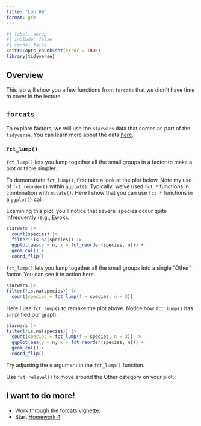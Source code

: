 ```yaml
---
title: "Lab 09"
format: gfm
---
```


```r
#| label: setup
#| include: false
#| cache: false
knitr::opts_chunk$set(error = TRUE)
library(tidyverse)
```

## Overview

This lab will show you a few functions from `forcats` that we didn't have time to cover in the lecture. 

## `forcats`

To explore factors, we will use the `starwars` data that comes as part of the `tidyverse`. You can learn more about the data [here](https://dplyr.tidyverse.org/reference/starwars.html).

### `fct_lump()`

`fct_lump()` lets you lump together all the small groups in a factor to make a plot or table simpler.

To demonstrate `fct_lump()`, first take a look at the plot below. Note my use of `fct_reorder()` within `ggplot()`. Typically, we've used `fct_*` functions in combination with `mutate()`. Here I show that you can use `fct_*` functions in a `ggplot()` call.

Examining this plot, you'll notice that several species occur quite infrequently (e.g., Ewok). 

```r
starwars |>
  count(species) |>
  filter(!is.na(species)) |> 
  ggplot(aes(y = n, x = fct_reorder(species, n))) +
  geom_col() + 
  coord_flip()
```

`fct_lump()` lets you lump together all the small groups into a single "Other" factor. You can see it in action here.

```r
starwars |>   
filter(!is.na(species)) |>
  count(species = fct_lump(f = species, n = 3))
```

Here I use `fct_lump()` to remake the plot above. Notice how `fct_lump()` has simplified our graph. 

```r
starwars |>   
filter(!is.na(species)) |>
  count(species = fct_lump(f = species, n = 3)) |> 
  ggplot(aes(y = n, x = fct_reorder(species, n))) +
  geom_col() + 
  coord_flip()
```

Try adjusting the `n` argument in the `fct_lump()` function. 

Use `fct_relevel()` to move around the Other category on your plot. 

## I want to do more!

* Work through the [forcats](https://forcats.tidyverse.org/articles/forcats.html) vignette. 
* Start [Homework 4](hw-04.md).






